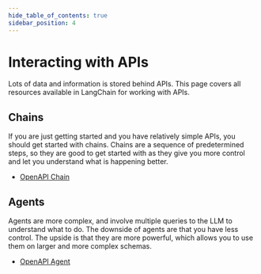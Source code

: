 ```yaml
---
hide_table_of_contents: true
sidebar_position: 4
---
```


# Interacting with APIs

Lots of data and information is stored behind APIs.
This page covers all resources available in LangChain for working with APIs.

## Chains

If you are just getting started and you have relatively simple APIs, you should get started with chains.
Chains are a sequence of predetermined steps, so they are good to get started with as they give you more control and let you
understand what is happening better.

- [OpenAPI Chain](../modules/chains/additional/openai_functions/openapi)

## Agents

Agents are more complex, and involve multiple queries to the LLM to understand what to do.
The downside of agents are that you have less control. The upside is that they are more powerful,
which allows you to use them on larger and more complex schemas.

- [OpenAPI Agent](../modules/agents/toolkits/openapi)
